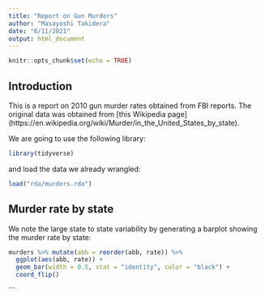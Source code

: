 ```yaml
---
title: "Report on Gun Murders"
author: "Masayoshi Takidera"
date: "6/11/2021"
output: html_document
---
```


```r
knitr::opts_chunk$set(echo = TRUE)
```

## Introduction

This is a report on 2010 gun murder rates obtained from FBI reports. The original data was obtained from [this Wikipedia page] (https://en.wikipedia.org/wiki/Murder/in_the_United_States_by_state).

We are going to use the following library:

```r
library(tidyverse)
```

and load the data we already wrangled:
```r
load("rda/murders.rda")
```

## Murder rate by state

We note the large state to state variability by generating a barplot showing the murder rate by state:
```r
murders %>% mutate(abb = reorder(abb, rate)) %>% 
  ggplot(aes(abb, rate)) +
  geom_bar(width = 0.5, stat = "identity", color = "black") +
  coord_flip()
```

```

